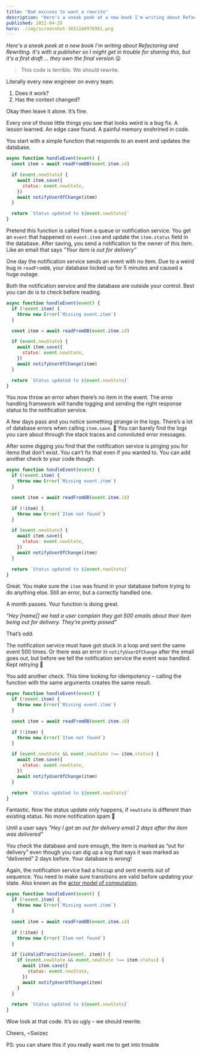 ```yaml
---
title: "Bad excuses to want a rewrite"
description: "Here's a sneak peek at a new book I'm writing about Refactoring and Rewriting. It's with a publisher so I might get in trouble for sharing this, but it's a first draft ... they own the final version 😛"
published: 2022-04-28
hero: ./img/screenshot-1651160978901.png
---
```


_Here's a sneak peek at a new book I'm writing about Refactoring and Rewriting. It's with a publisher so I might get in trouble for sharing this, but it's a first draft ... they own the final version_ 😛

> This code is terrible. We should rewrite.

Literally every new engineer on every team.

1. Does it work?
2. Has the context changed?

Okay then leave it alone. It’s fine.

Every one of those little things you see that looks weird is a bug fix. A lesson learned. An edge case found. A painful memory enshrined in code.

You start with a simple function that responds to an event and updates the database.

```javascript
async function handleEvent(event) {
  const item = await readFromDB(event.item.id)

  if (event.newState) {
    await item.save({
      status: event.newState,
    })
    await notifyUserOfChange(item)
  }

  return `Status updated to ${event.newState}`
}
```

Pretend this function is called from a queue or notification service. You get an `event` that happened on `event.item` and update the `item.status` field in the database. After saving, you send a notification to the owner of this item. Like an email that says _”Your item is out for delivery”_

One day the notification service sends an event with no item. Due to a weird bug in `readFromDB`, your database locked up for 5 minutes and caused a huge outage.

Both the notification service and the database are outside your control. Best you can do is to check before reading.

```javascript
async function handleEvent(event) {
  if (!event.item) {
    throw new Error(`Missing event.item`)
  }

  const item = await readFromDB(event.item.id)

  if (event.newState) {
    await item.save({
      status: event.newState,
    })
    await notifyUserOfChange(item)
  }

  return `Status updated to ${event.newState}`
}
```

You now throw an error when there’s no item in the event. The error handling framework will handle logging and sending the right response status to the notification service.

A few days pass and you notice something strange in the logs. There’s a lot of database errors when calling `item.save`. 🤨 You can barely find the logs you care about through the stack traces and convoluted error messages.

After some digging you find that the notification service is pinging you for items that don’t exist. You can’t fix that even if you wanted to. You can add another check to your code though.

```javascript
async function handleEvent(event) {
  if (!event.item) {
    throw new Error(`Missing event.item`)
  }

  const item = await readFromDB(event.item.id)

  if (!item) {
    throw new Error(`Item not found`)
  }

  if (event.newState) {
    await item.save({
      status: event.newState,
    })
    await notifyUserOfChange(item)
  }

  return `Status updated to ${event.newState}`
}
```

Great. You make sure the `item` was found in your database before trying to do anything else. Still an error, but a correctly handled one.

A month passes. Your function is doing great.

_”Hey [name|] we had a user complain they got 500 emails about their item being out for delivery. They’re pretty pissed”_

That’s odd.

The notification service must have got stuck in a loop and sent the same event 500 times. Or there was an error in `notifyUserOfChange` after the email goes out, but before we tell the notification service the event was handled. Kept retrying 💩

You add another check. This time looking for idempotency – calling the function with the same arguments creates the same result.

```javascript
async function handleEvent(event) {
  if (!event.item) {
    throw new Error(`Missing event.item`)
  }

  const item = await readFromDB(event.item.id)

  if (!item) {
    throw new Error(`Item not found`)
  }

  if (event.newState && event.newState !== item.status) {
    await item.save({
      status: event.newState,
    })
    await notifyUserOfChange(item)
  }

  return `Status updated to ${event.newState}`
}
```

Fantastic. Now the status update only happens, if `newState` is different than existing status. No more notification spam 🙌

Until a user says _”Hey I got an out for delivery email 2 days after the item was delivered”_

You check the database and sure enough, the item is marked as “out for delivery” even though you can dig up a log that says it was marked as “delivered” 2 days before. Your database is wrong!

Again, the notification service had a hiccup and sent events out of sequence. You need to make sure transitions are valid before updating your state. Also known as the [actor model of computation](https://en.wikipedia.org/wiki/Actor_model).

```javascript
async function handleEvent(event) {
  if (!event.item) {
    throw new Error(`Missing event.item`)
  }

  const item = await readFromDB(event.item.id)

  if (!item) {
    throw new Error(`Item not found`)
  }

  if (isValidTransition(event, item)) {
    if (event.newState && event.newState !== item.status) {
      await item.save({
        status: event.newState,
      })
      await notifyUserOfChange(item)
    }
  }

  return `Status updated to ${event.newState}`
}
```

Wow look at that code. It’s so ugly – we should rewrite.

Cheers,
~Swizec

PS: you can share this if you really want me to get into trouble
